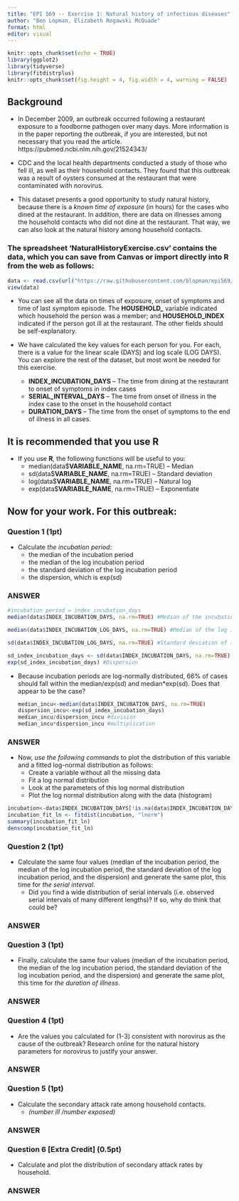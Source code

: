 ```yaml
---
title: "EPI 569 -- Exercise 1: Natural history of infectious diseases"
author: "Ben Lopman, Elizabeth Rogawski McQuade"
format: html
editor: visual
---
```


```r
knitr::opts_chunk$set(echo = TRUE)
library(ggplot2)
library(tidyverse)
library(fitdistrplus)
knitr::opts_chunk$set(fig.height = 4, fig.width = 4, warning = FALSE)
```

## Background

-   In December 2009, an outbreak occurred following a restaurant exposure to a foodborne pathogen over many days. More information is in the paper reporting the outbreak, if you are interested, but not necessary that you read the article. https://pubmed.ncbi.nlm.nih.gov/21524343/

-   CDC and the local health departments conducted a study of those who fell ill, as well as their household contacts. They found that this outbreak was a result of oysters consumed at the restaurant that were contaminated with norovirus.

-   This dataset presents a good opportunity to study natural history, because there is a *known time of exposure* (in hours) for the cases who dined at the restaurant. In addition, there are data on illnesses among the household contacts who did not dine at the restaurant. That way, we can also look at the natural history among household contacts.

### The spreadsheet ‘NaturalHistoryExercise.csv’ contains the data, which you can save from Canvas or import directly into R from the web as follows:

```r
data <- read.csv(url("https://raw.githubusercontent.com/blopman/epi569/master/NaturalHistoryExercise.csv")) #%>% rename(HOUSEHOLD_ = ï..HOUSEHOLD_) #you may need to run the commented out code if the HOUSEHOLD_ variable is read in wrong
view(data)
```

-   You can see all the data on times of exposure, onset of symptoms and time of last symptom episode. The **HOUSEHOLD\_** variable indicated which household the person was a member; and **HOUSEHOLD_INDEX** indicated if the person got ill at the restaurant. The other fields should be self-explanatory.

-   We have calculated the key values for each person for you. For each, there is a value for the linear scale (DAYS) and log scale (LOG DAYS). You can explore the rest of the dataset, but most wont be needed for this exercise.

    -   **INDEX_INCUBATION_DAYS** -- The time from dining at the restaurant to onset of symptoms in index cases
    -   **SERIAL_INTERVAL_DAYS** -- The time from onset of illness in the index case to the onset in the household contact
    -   **DURATION_DAYS** -- The time from the onset of symptoms to the end of illness in all cases.

## It is recommended that you use **R**

-   If you use **R**, the following functions will be useful to you:
    -   median(data\$**VARIABLE_NAME**, na.rm=TRUE) -- Median
    -   sd(data\$**VARIABLE_NAME**, na.rm=TRUE) -- Standard deviation
    -   log(data\$**VARIABLE_NAME**, na.rm=TRUE) -- Natural log
    -   exp(data\$**VARIABLE_NAME**, na.rm=TRUE) -- Exponentiate

## Now for your work. For this outbreak:

### Question 1 **(1pt)**

-   Calculate *the incubation period*:
    -   the median of the incubation period
    -   the median of the log incubation period
    -   the standard deviation of the log incubation period
    -   the dispersion, which is exp(sd)

### ANSWER

```r
#incubation period = index_incubation_days
median(data$INDEX_INCUBATION_DAYS, na.rm=TRUE) #Median of the incubation period

median(data$INDEX_INCUBATION_LOG_DAYS, na.rm=TRUE) #Median of the log incbbation period

sd(data$INDEX_INCUBATION_LOG_DAYS, na.rm=TRUE) #Standard deviation of the log incubation days

sd_index_incubation_days <- sd(data$INDEX_INCUBATION_DAYS, na.rm=TRUE) #creating the sd of incubation period to calculate dispersion
exp(sd_index_incubation_days) #Dispersion
```

-   Because incubation periods are log-normally distributed, 66% of cases should fall within the median/exp(sd) and median\*exp(sd). Does that appear to be the case?

    ```r
    median_incu<-median(data$INDEX_INCUBATION_DAYS, na.rm=TRUE)
    dispersion_incu<-exp(sd_index_incubation_days)
    median_incu/dispersion_incu #division
    median_incu*dispersion_incu #multiplication

    ```

### ANSWER

-   Now, *use the following commands* to plot the distribution of this variable and a fitted log-normal distribution as follows:
    -   Create a variable without all the missing data
    -   Fit a log normal distribution
    -   Look at the parameters of this log normal distribution
    -   Plot the log normal distribution along with the data (histogram)

```r
incubation<-data$INDEX_INCUBATION_DAYS[!is.na(data$INDEX_INCUBATION_DAYS)]
incubation_fit_ln <- fitdist(incubation, "lnorm")
summary(incubation_fit_ln)
denscomp(incubation_fit_ln)
```

### Question 2 **(1pt)**

-   Calculate the same four values (median of the incubation period, the median of the log incubation period, the standard deviation of the log incubation period, and the dispersion) and generate the same plot, this time for *the serial interval*.
    -   Did you find a wide distribution of serial intervals (i.e. observed serial intervals of many different lengths)? If so, why do think that could be?

### ANSWER

### Question 3 **(1pt)**

-   Finally, calculate the same four values (median of the incubation period, the median of the log incubation period, the standard deviation of the log incubation period, and the dispersion) and generate the same plot, this time for *the duration of illness*.

### ANSWER

### Question 4 **(1pt)**

-   Are the values you calculated for (1-3) consistent with norovirus as the cause of the outbreak? Research online for the natural history parameters for norovirus to justify your answer.

### ANSWER

### Question 5 **(1pt)**

-   Calculate the secondary attack rate among household contacts.
    -   *(number ill /number exposed)*

### ANSWER

### Question 6 \[Extra Credit\] **(0.5pt)**

-   Calculate and plot the distribution of secondary attack rates by household.

### ANSWER
